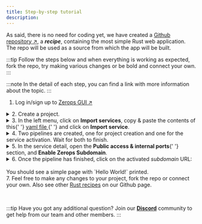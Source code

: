 ```yaml
---
title: Step-by-step tutorial
description:
---
```



As said, there is no need for coding yet, we have created a [Github repository ↗](https://github.com/zeropsio/recipe-rust-hello-world), a **_recipe_**, containing the most simple Rust web application. The repo will be used as a source from which the app will be built.

:::tip
Follow the steps below and when everything is working as expected, fork the repo, try making various changes or be bold and connect your own.
:::

:::note
In the detail of each step, you can find a link with more information about the topic.
:::

1. Log in/sign up to [Zerops GUI ↗](https://app.zerops.io)

<details>

{" "}

<summary>2. Create a project.</summary>
<p>
  Learn more about <a href="/features/infrastructure#project">projects</a> in
  Zerops. See how to{' '}
  <a href="/rust/how-to/create#create-a-project-description-file">import</a> a
  whole project into Zerops.
</p>

</details>

<details>

{" "}

<summary>
  3. In the left menu, click on <b>Import services</b>, copy & paste the
  contents of this{' '}
  <a href="https://github.com/zeropsio/recipe-rust-hello-world/blob/main/import-service/description.yml">
    yaml file
  </a>{' '}
  and click on <b>Import service</b>.
</summary>

{" "}

<p>
  Learn more about{' '}
  <a href="/features/infrastructure#services--containers">services</a> in Zerops
  and how to{' '}
  <a href="/rust/how-to/create#add-rust-service-to-an-existing-project">
  </a>{' '}
  to an existing project.
</p>

{" "}

<p>
  The yaml file includes a `buildFromGit` directive, which ensures a
  one-time build from Git repository source. See how to connect a{' '}
  <a href="/references/github-integration">Github</a> or{' '}
  <a href="/references/github-integration">Gitlab</a> repository to be able to
  trigger automatic builds & deploys.
</p>

</details>

<details>
  <summary>4. Two pipelines are created, one for project creation and one for the service activation. Wait for both to finish.</summary>
  <p>
  Learn more about how the pipelines can be <a href="/rust/how-to/trigger-pipeline">triggered</a> and about <a href="/rust/how-to/build-process">build</a> and <a href="/rust/how-to/deploy-process">deploy</a> processes of a Rust application in Zerops.

Learn more about how to access <a href="/rust/how-to/logs#build-log">build log</a> of your Rust service in Zerops.

  </p>
</details>

<details>
  <summary>
    5. In the service detail, open the <b>Public access & internal ports</b>{' '}
    section, and <b>Enable Zerops Subdomain</b>.
  </summary>
  <p>
    Learn more about how to <a href="/rust/how-to/access">access</a> your Rust
    service in Zerops.
  </p>
</details>

<details>
  <summary>6. Once the pipeline has finished, click on the activated <i>subdomain</i> URL:<br/><br/> You should see a simple page with `Hello World!` printed.</summary>
  <p>
  Congratulations! You have created your first application in Zerops, and we hope to see your own projects soon.

For now, check out other features, such as <a href="/rust/how-to/env-variables">environment variables</a>, <a href="/rust/how-to/logs#runtime-log">runtime log</a> and <a href="/rust/how-to/scaling">scaling</a>.

  </p>
</details>
7. Feel free to make any changes to your project, fork the repo or connect your own. Also see other <a href="https://github.com/zeropsio?q=rust&type=all&language=&sort=">Rust recipes</a> on our Github page.

<p>&nbsp;</p>

:::tip
Have you got any additional question? Join our **[Discord](https://discord.com/invite/WDvCZ54)** community to get help from our team and other members.
:::
